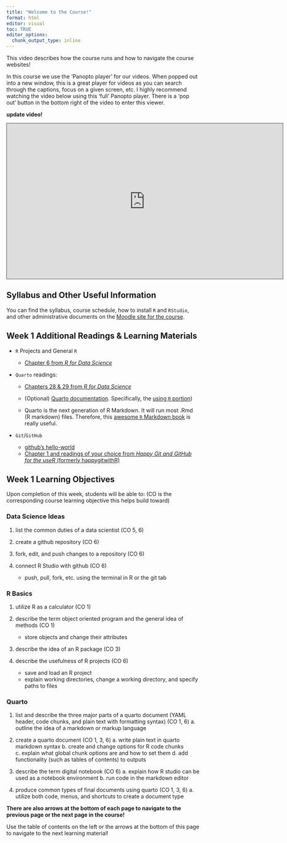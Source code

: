 ```yaml
---
title: "Welcome to the Course!"
format: html
editor: visual
toc: TRUE
editor_options: 
  chunk_output_type: inline
---
```



This video describes how the course runs and how to navigate the course websites! 

In this course we use the 'Panopto player' for our videos. When popped out into a new window, this is a great player for videos as you can search through the captions, focus on a given screen, etc. I highly recommend watching the video below using this 'full' Panopto player. There is a 'pop out' button in the bottom right of the video to enter this viewer.

**update video!**
```{=html}
<iframe src="https://ncsu.hosted.panopto.com/Panopto/Pages/Embed.aspx?id=6bb5d60f-a161-44c8-abd0-b0f0014391fb&autoplay=false&offerviewer=true&showtitle=true&showbrand=true&captions=false&interactivity=all" height="405" width="720" style="border: 1px solid #464646;" allowfullscreen allow="autoplay" aria-label="Panopto Embedded Video Player" aria-description="01-Course Goals" ></iframe>
```

## Syllabus and Other Useful Information

You can find the syllabus, course schedule, how to install `R` and `RStudio`, and other administrative documents on the <a href = "https://wolfware.ncsu.edu/courses/my-wolfware/" target = "_blank">Moodle site for the course</a>.

## Week 1 Additional Readings & Learning Materials

-   `R` Projects and General `R` 

    -   <a href="https://r4ds.hadley.nz/workflow-scripts.html#projects"
            target="_blank" rel="noopener">Chapter 6 from *R for Data Science*</a>

-   `Quarto` readings:

    -   <a href="https://r4ds.hadley.nz/quarto" target="_blank"
            rel="noopener">Chapters 28 & 29 from *R for Data Science*</a>

    -   (Optional) <a href="https://quarto.org/" target="_blank"
            rel="noopener">Quarto documentation</a>. Specifically, the <a
            href="https://quarto.org/docs/computations/r.html" target="_blank"
            rel="noopener">using `R` portion</a>)

    -   Quarto is the next generation of R Markdown. It will run most .Rmd (R markdown) files. Therefore, this <a
            href="https://bookdown.org/yihui/rmarkdown/" target="_blank"
            rel="noopener">awesome `R` Markdown book</a> is really useful.

-   `Git`/`GitHub`

    -   <a
            href="https://docs.github.com/en/get-started/start-your-journey/hello-world"
            target="_blank" rel="noopener">github's hello-world</a>
    -   <a href="https://happygitwithr.com/install-intro" target="_blank"
            rel="noopener">Chapter 1 and readings of your choice from *Happy Git and GitHub for the useR* (formerly happygitwithR)</a>

## Week 1 Learning Objectives

Upon completion of this week, students will be able to: (CO is the corresponding course learning objective this helps build toward)

### Data Science Ideas

1.  list the common duties of a data scientist (CO 5, 6)

2.  create a github repository (CO 6)

3.  fork, edit, and push changes to a repository (CO 6)

4.  connect R Studio with github (CO 6)

    -   push, pull, fork, etc. using the terminal in R or the git tab

### R Basics

1.  utilize R as a calculator (CO 1)

2.  describe the term object oriented program and the general idea of methods (CO 1)

    - store objects and change their attributes

3.  describe the idea of an R package (CO 3)

4.  describe the usefulness of R projects (CO 6)

    -   save and load an R project
    -   explain working directories, change a working directory, and specify paths to files

### Quarto

1.  list and describe the three major parts of a quarto document (YAML header, code chunks, and plain text with formatting syntax) (CO 1, 6) a. outline the idea of a markdown or markup language

2.  create a quarto document (CO 1, 3, 6) a. write plain text in quarto markdown syntax b. create and change options for R code chunks c. explain what global chunk options are and how to set them d. add functionality (such as tables of contents) to outputs

3.  describe the term digital notebook (CO 6) a. explain how R studio can be used as a notebook environment b. run code in the markdown editor

4.  produce common types of final documents using quarto (CO 1, 3, 6) a. utilize both code, menus, and shortcuts to create a document type

**There are also arrows at the bottom of each page to navigate to the previous page or the next page in the course!**

Use the table of contents on the left or the arrows at the bottom of this page to navigate to the next learning material!
